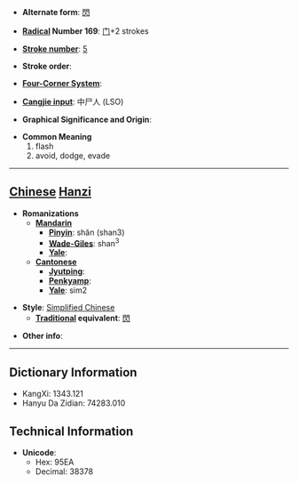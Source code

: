 * '''Alternate form''': [[閃]]

* '''[[Wiktionary:Chinese radical index| Radical]] Number 169''': [[Wiktionary:Chinese radical index 门|门]]+2 strokes

* '''[[Wiktionary:Chinese total strokes index|Stroke number]]''': [[Wiktionary:Chinese total strokes index 5|5]]

* '''Stroke order''': 

* '''[[Wiktionary:Chinese four corner index|Four-Corner System]]''': 

* '''[[Wiktionary:Chinese Cangjie index|Cangjie input]]''': 中尸人 (LSO)

* '''Graphical Significance and Origin''': 

* '''Common Meaning'''
*#flash
*# avoid, dodge, evade


----

== [[Chinese]] [[Hanzi]] ==

* '''Romanizations'''
** '''[[Mandarin]]'''
*** '''[[Pinyin]]''': shǎn (shan3)
*** '''[[Wade-Giles]]''': shan<sup>3</sup>
*** '''[[Yale]]''': 
** '''[[Cantonese]]'''
*** '''[[Jyutping]]''':
*** '''[[Penkyamp]]''': 
*** '''[[Yale]]''': sim2

* '''Style''': [[Simplified Chinese]] 
** '''[[Traditional Chinese|Traditional]] equivalent''': [[閃]]

* '''Other info''': 

----

== Dictionary Information ==

* KangXi: 1343.121
* Hanyu Da Zidian: 74283.010

== Technical Information ==

* '''Unicode''':
** Hex: 95EA
** Decimal: 38378